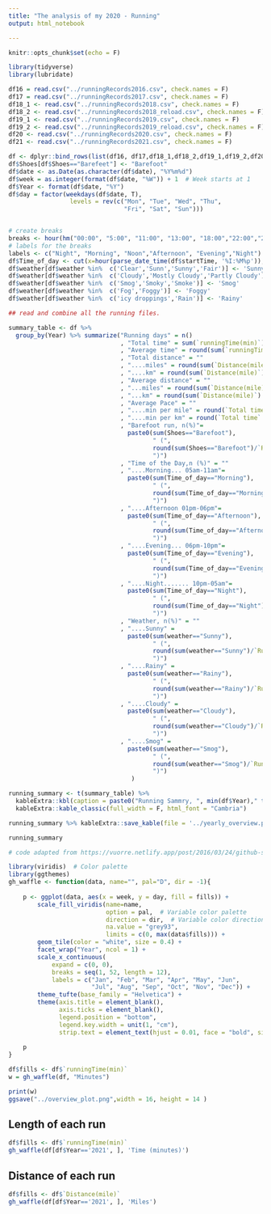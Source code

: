 ```yaml
---
title: "The analysis of my 2020 - Running"
output: html_notebook

---
```


```r
knitr::opts_chunk$set(echo = F)
```

```r
library(tidyverse)
library(lubridate)
```

```r
df16 = read.csv("../runningRecords2016.csv", check.names = F)
df17 = read.csv("../runningRecords2017.csv", check.names = F)
df18_1 <- read.csv("../runningRecords2018.csv", check.names = F)
df18_2 <- read.csv("../runningRecords2018_reload.csv", check.names = F)
df19_1 <- read.csv("../runningRecords2019.csv", check.names = F)
df19_2 <- read.csv("../runningRecords2019_reload.csv", check.names = F)
df20 <- read.csv("../runningRecords2020.csv", check.names = F)
df21 <- read.csv("../runningRecords2021.csv", check.names = F)

df <- dplyr::bind_rows(list(df16, df17,df18_1,df18_2,df19_1,df19_2,df20,df21))
df$Shoes[df$Shoes=="Barefeet"] <- "Barefoot"
df$date <- as.Date(as.character(df$date), "%Y%m%d")
df$week = as.integer(format(df$date, "%W")) + 1  # Week starts at 1
df$Year <- format(df$date, "%Y")
df$day = factor(weekdays(df$date, T), 
                 levels = rev(c("Mon", "Tue", "Wed", "Thu",
                                "Fri", "Sat", "Sun")))


# create breaks
breaks <- hour(hm("00:00", "5:00", "11:00", "13:00", "18:00","22:00","23:59"))
# labels for the breaks
labels <- c("Night", "Morning", "Noon","Afternoon", "Evening","Night")
df$Time_of_day <- cut(x=hour(parse_date_time(df$startTime, '%I:%M%p')), breaks = breaks, labels = labels, include.lowest=TRUE)
df$weather[df$weather %in%  c('Clear','Sunn','Sunny','Fair')] <- 'Sunny'
df$weather[df$weather %in%  c('Cloudy','Mostly Cloudy','Partly Cloudy')] <- 'Cloudy'
df$weather[df$weather %in%  c('Smog','Smoky','Smoke')] <- 'Smog'
df$weather[df$weather %in%  c('Fog','Foggy')] <- 'Foggy'
df$weather[df$weather %in%  c('icy droppings','Rain')] <- 'Rainy'

## read and combine all the running files.

```


```r

summary_table <- df %>% 
  group_by(Year) %>% summarize("Running days" = n()
                               , "Total time" = sum(`runningTime(min)`)
                               , "Average time" = round(sum(`runningTime(min)`)/n(),1)
                               , "Total distance" = ""
                               , "....miles" = round(sum(`Distance(mile)`))
                               , "....km" = round(sum(`Distance(mile)`) * 1.609344)
                               , "Average distance" = ""
                               , "...miles" = round(sum(`Distance(mile)`)/n(),1)
                               , "...km" = round(sum(`Distance(mile)`) * 1.609344/n(),1)
                               , "Average Pace" = ""
                               , "....min per mile" = round(`Total time` / `....miles`, 2)
                               , "....min per km" = round(`Total time` / `....km`, 2)
                               , "Barefoot run, n(%)"= 
                                 paste0(sum(Shoes=="Barefoot"),
                                        " (",
                                        round(sum(Shoes=="Barefoot")/`Running days`,3) * 100,
                                        ")")
                               , "Time of the Day,n (%)" = ""
                               , "....Morning... 05am-11am"=
                                 paste0(sum(Time_of_day=="Morning"),
                                        " (",
                                        round(sum(Time_of_day=="Morning")/`Running days`,3) * 100,
                                        ")")
                               , "....Afternoon 01pm-06pm"=
                                 paste0(sum(Time_of_day=="Afternoon"),
                                        " (",
                                        round(sum(Time_of_day=="Afternoon")/`Running days`,3) * 100,
                                        ")")
                               , "....Evening... 06pm-10pm"=
                                 paste0(sum(Time_of_day=="Evening"),
                                        " (",
                                        round(sum(Time_of_day=="Evening")/`Running days`,3) * 100,
                                        ")")
                               , "....Night....... 10pm-05am"=
                                 paste0(sum(Time_of_day=="Night"),
                                        " (",
                                        round(sum(Time_of_day=="Night")/`Running days`,3) * 100,
                                        ")")
                               , "Weather, n(%)" = ""
                               , "....Sunny" =
                                 paste0(sum(weather=="Sunny"),
                                        " (",
                                        round(sum(weather=="Sunny")/`Running days`,3) * 100,
                                        ")")
                               , "....Rainy" =
                                 paste0(sum(weather=="Rainy"),
                                        " (",
                                        round(sum(weather=="Rainy")/`Running days`,3) * 100,
                                        ")")
                               , "....Cloudy" =
                                 paste0(sum(weather=="Cloudy"),
                                        " (",
                                        round(sum(weather=="Cloudy")/`Running days`,3) * 100,
                                        ")")
                               , "....Smog" =
                                 paste0(sum(weather=="Smog"),
                                        " (",
                                        round(sum(weather=="Smog")/`Running days`,3) * 100,
                                        ")")
                                  )

running_summary <- t(summary_table) %>% 
  kableExtra::kbl(caption = paste0("Running Sammry, ", min(df$Year)," to ",max(df$Year))) %>%
  kableExtra::kable_classic(full_width = F, html_font = "Cambria")

running_summary %>% kableExtra::save_kable(file = '../yearly_overview.png')

running_summary

```

```r
# code adapted from https://vuorre.netlify.app/post/2016/03/24/github-style-waffle-plots-in-r/

library(viridis)  # Color palette
library(ggthemes)
gh_waffle <- function(data, name="", pal="D", dir = -1){
    
    p <- ggplot(data, aes(x = week, y = day, fill = fills)) +
        scale_fill_viridis(name=name, 
                           option = pal,  # Variable color palette
                           direction = dir,  # Variable color direction
                           na.value = "grey93",
                           limits = c(0, max(data$fills))) +
        geom_tile(color = "white", size = 0.4) +
        facet_wrap("Year", ncol = 1) +
        scale_x_continuous(
            expand = c(0, 0),
            breaks = seq(1, 52, length = 12),
            labels = c("Jan", "Feb", "Mar", "Apr", "May", "Jun",
                       "Jul", "Aug", "Sep", "Oct", "Nov", "Dec")) +
        theme_tufte(base_family = "Helvetica") +
        theme(axis.title = element_blank(),
              axis.ticks = element_blank(),
              legend.position = "bottom",
              legend.key.width = unit(1, "cm"),
              strip.text = element_text(hjust = 0.01, face = "bold", size = 12))
    
    p
}

```

```r
df$fills <- df$`runningTime(min)`
w = gh_waffle(df, "Minutes")

print(w)
ggsave("../overview_plot.png",width = 16, height = 14 )
```
## Length of each run

```r
df$fills <- df$`runningTime(min)`
gh_waffle(df[df$Year=='2021', ], 'Time (minutes)')
```
## Distance of each run
```r
df$fills <- df$`Distance(mile)`
gh_waffle(df[df$Year=='2021', ], 'Miles')
```